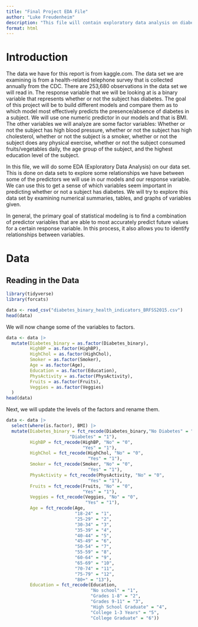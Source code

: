 ```yaml
---
title: "Final Project EDA File"
author: "Luke Freudenheim"
description: "This file will contain exploratory data analysis on diabetes in a telephone survey conducted by the CDC. The response variable we will be using in our analysis is a binary variable about whether the patient has diabetes or not. The other variables that we might use as predictors include BMI and other binary variables about having high BP, high cholesterol, or other common indicators of health."
format: html
---
```


# Introduction

The data we have for this report is from kaggle.com. The data set we are examining is from a health-related telephone survey that is collected annually from the CDC. There are 253,680 observations in the data set we will read in. The response variable that we will be looking at is a binary variable that represents whether or not the subject has diabetes. The goal of this project will be to build different models and compare them as to which model most effectively predicts the presence/absence of diabetes in a subject. We will use one numeric predictor in our models and that is BMI. The other variables we will analyze are some factor variables: Whether or not the subject has high blood pressure, whether or not the subject has high cholesterol, whether or not the subject is a smoker, whether or not the subject does any physical exercise, whether or not the subject consumed fruits/vegetables daily, the age group of the subject, and the highest education level of the subject. 

In this file, we will do some EDA (Exploratory Data Analysis) on our data set. This is done on data sets to explore some relationships we have between some of the predictors we will use in our models and our response variable. We can use this to get a sense of which variables seem important in predicting whether or not a subject has diabetes. We will try to explore this data set by examining numerical summaries, tables, and graphs of variables given.

In general, the primary goal of statistical modeling is to find a combination of predictor variables that are able to most accurately predict future values for a certain response variable. In this process, it also allows you to identify relationships between variables.

# Data

## Reading in the Data

```r
library(tidyverse)
library(forcats)
```


```r
data <- read_csv("diabetes_binary_health_indicators_BRFSS2015.csv")
head(data)
```

We will now change some of the variables to factors.

```r
data <- data |>
  mutate(Diabetes_binary = as.factor(Diabetes_binary),
         HighBP = as.factor(HighBP),
         HighChol = as.factor(HighChol),
         Smoker = as.factor(Smoker),
         Age = as.factor(Age),
         Education = as.factor(Education),
         PhysActivity = as.factor(PhysActivity),
         Fruits = as.factor(Fruits),
         Veggies = as.factor(Veggies)
  )
head(data)
```

Next, we will update the levels of the factors and rename them.

```r
data <- data |>
  select(where(is.factor), BMI) |>
  mutate(Diabetes_binary = fct_recode(Diabetes_binary,"No Diabetes" = "0",
                        "Diabetes" = "1"),
         HighBP = fct_recode(HighBP, "No" = "0",
                             "Yes" = "1"),
         HighChol = fct_recode(HighChol, "No" = "0",
                               "Yes" = "1"),
         Smoker = fct_recode(Smoker, "No" = "0",
                               "Yes" = "1"),
         PhysActivity = fct_recode(PhysActivity, "No" = "0",
                               "Yes" = "1"),
         Fruits = fct_recode(Fruits, "No" = "0",
                             "Yes" = "1"),
         Veggies = fct_recode(Veggies, "No" = "0",
                              "Yes" = "1"),
         Age = fct_recode(Age, 
                          "18-24" = "1",
                          "25-29" = "2",
                          "30-34" = "3",
                          "35-39" = "4",
                          "40-44" = "5",
                          "45-49" = "6",
                          "50-54" = "7",
                          "55-59" = "8",
                          "60-64" = "9",
                          "65-69" = "10",
                          "70-74" = "11",
                          "75-79" = "12",
                          "80+" = "13"),
         Education = fct_recode(Education,
                                "No school" = "1",
                                "Grades 1-8" = "2",
                                "Grades 9-11" = "3",
                                "High School Graduate" = "4",
                                "College 1-3 Years" = "5",
                                "College Graduate" = "6"))
```



